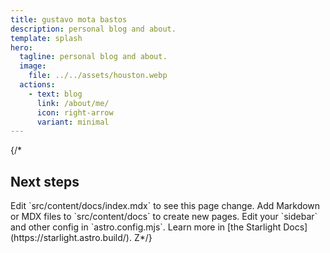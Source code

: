 ```yaml
---
title: gustavo mota bastos
description: personal blog and about.
template: splash
hero:
  tagline: personal blog and about.
  image:
    file: ../../assets/houston.webp
  actions:
    - text: blog
      link: /about/me/
      icon: right-arrow
      variant: minimal
---
```


{/* 

## Next steps

<CardGrid stagger>
	<Card title="Update content" icon="pencil">
		Edit `src/content/docs/index.mdx` to see this page change.
	</Card>
	<Card title="Add new content" icon="add-document">
		Add Markdown or MDX files to `src/content/docs` to create new pages.
	</Card>
	<Card title="Configure your site" icon="setting">
		Edit your `sidebar` and other config in `astro.config.mjs`.
	</Card>
	<Card title="Read the docs" icon="open-book">
		Learn more in [the Starlight Docs](https://starlight.astro.build/).
	</Card>
</CardGrid>
Z*/}
